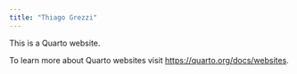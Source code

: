 ---
title: "Thiago Grezzi"
---

This is a Quarto website.

To learn more about Quarto websites visit <https://quarto.org/docs/websites>.
